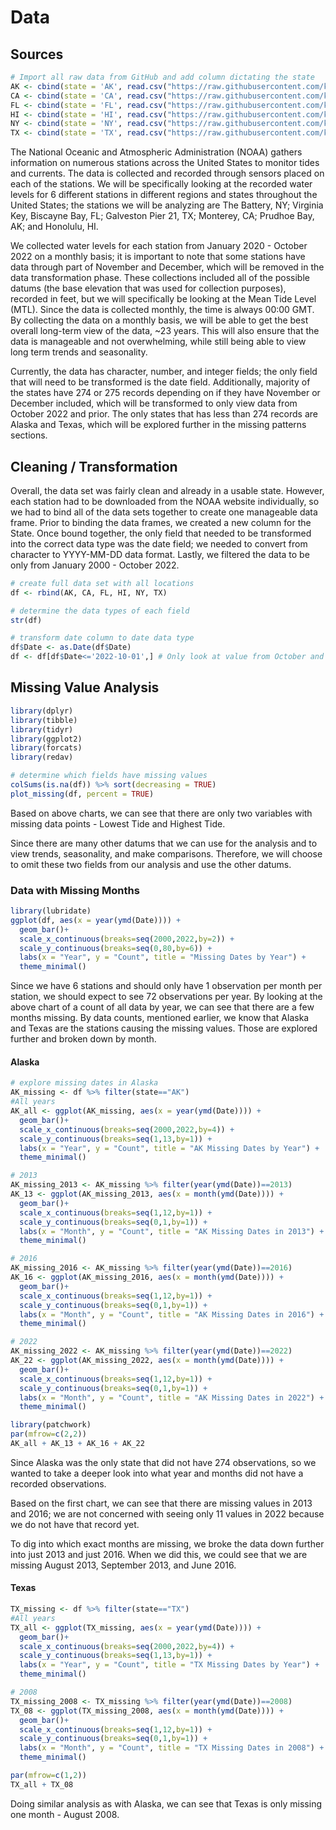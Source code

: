 # Data

## Sources

```r

# Import all raw data from GitHub and add column dictating the state
AK <- cbind(state = 'AK', read.csv("https://raw.githubusercontent.com/kylie-brothers/US-Water-Levels/main/Raw%20Data/AK_WL_Monthly.csv"))
CA <- cbind(state = 'CA', read.csv("https://raw.githubusercontent.com/kylie-brothers/US-Water-Levels/main/Raw%20Data/CA_WL_Monthly.csv"))
FL <- cbind(state = 'FL', read.csv("https://raw.githubusercontent.com/kylie-brothers/US-Water-Levels/main/Raw%20Data/FL_WL_Monthly.csv"))
HI <- cbind(state = 'HI', read.csv("https://raw.githubusercontent.com/kylie-brothers/US-Water-Levels/main/Raw%20Data/HI_WL_Monthly.csv"))
NY <- cbind(state = 'NY', read.csv("https://raw.githubusercontent.com/kylie-brothers/US-Water-Levels/main/Raw%20Data/NY_WL_Monthly.csv"))
TX <- cbind(state = 'TX', read.csv("https://raw.githubusercontent.com/kylie-brothers/US-Water-Levels/main/Raw%20Data/TX_WL_Monthly.csv"))

```

The National Oceanic and Atmospheric Administration (NOAA) gathers information on numerous stations across the United States to monitor tides and currents. The data is collected and recorded through sensors placed on each of the stations. We will be specifically looking at the recorded water levels for 6 different stations in different regions and states throughout the United States; the stations we will be analyzing are The Battery, NY; Virginia Key, Biscayne Bay, FL; Galveston Pier 21, TX; Monterey, CA; Prudhoe Bay, AK; and Honolulu, HI.

We collected water levels for each station from January 2020 - October 2022 on a monthly basis; it is important to note that some stations have data through part of November and December, which will be removed in the data transformation phase. These collections included all of the possible datums (the base elevation that was used for collection purposes), recorded in feet, but we will specifically be looking at the Mean Tide Level (MTL). Since the data is collected monthly, the time is always 00:00 GMT. By collecting the data on a monthly basis, we will be able to get the best overall long-term view of the data, ~23 years. This will also ensure that the data is manageable and not overwhelming, while still being able to view long term trends and seasonality.

Currently, the data has character, number, and integer fields; the only field that will need to be transformed is the date field. Additionally, majority of the states have 274 or 275 records depending on if they have November or December included, which will be transformed to only view data from October 2022 and prior. The only states that has less than 274 records are Alaska and Texas, which will be explored further in the missing patterns sections.

## Cleaning / Transformation

Overall, the data set was fairly clean and already in a usable state. However, each station had to be downloaded from the NOAA website individually, so we had to bind all of the data sets together to create one manageable data frame. Prior to binding the data frames, we created a new column for the State. Once bound together, the only field that needed to be transformed into the correct data type was the date field; we needed to convert from character to YYYY-MM-DD data format. Lastly, we filtered the data to be only from January 2000 - October 2022.

```r
# create full data set with all locations
df <- rbind(AK, CA, FL, HI, NY, TX)

# determine the data types of each field
str(df)

# transform date column to date data type
df$Date <- as.Date(df$Date)
df <- df[df$Date<='2022-10-01',] # Only look at value from October and prior
```

## Missing Value Analysis

```r
library(dplyr)
library(tibble)
library(tidyr)
library(ggplot2)
library(forcats)
library(redav)

# determine which fields have missing values
colSums(is.na(df)) %>% sort(decreasing = TRUE)
plot_missing(df, percent = TRUE)

```

Based on above charts, we can see that there are only two variables with missing data points - Lowest Tide and Highest Tide.

Since there are many other datums that we can use for the analysis and to view trends, seasonality, and make comparisons. Therefore, we will choose to omit these two fields from our analysis and use the other datums.

### Data with Missing Months

```r
library(lubridate)
ggplot(df, aes(x = year(ymd(Date)))) +
  geom_bar()+
  scale_x_continuous(breaks=seq(2000,2022,by=2)) +
  scale_y_continuous(breaks=seq(0,80,by=6)) +
  labs(x = "Year", y = "Count", title = "Missing Dates by Year") +
  theme_minimal()
```

Since we have 6 stations and should only have 1 observation per month per station, we should expect to see 72 observations per year. By looking at the above chart of a count of all data by year, we can see that there are a few months missing. By data counts, mentioned earlier, we know that Alaska and Texas are the stations causing the missing values. Those are explored further and broken down by month.

#### Alaska

```r
# explore missing dates in Alaska
AK_missing <- df %>% filter(state=="AK")
#All years
AK_all <- ggplot(AK_missing, aes(x = year(ymd(Date)))) +
  geom_bar()+
  scale_x_continuous(breaks=seq(2000,2022,by=4)) +
  scale_y_continuous(breaks=seq(1,13,by=1)) +
  labs(x = "Year", y = "Count", title = "AK Missing Dates by Year") +
  theme_minimal()

# 2013
AK_missing_2013 <- AK_missing %>% filter(year(ymd(Date))==2013)
AK_13 <- ggplot(AK_missing_2013, aes(x = month(ymd(Date)))) +
  geom_bar()+
  scale_x_continuous(breaks=seq(1,12,by=1)) +
  scale_y_continuous(breaks=seq(0,1,by=1)) +
  labs(x = "Month", y = "Count", title = "AK Missing Dates in 2013") +
  theme_minimal()

# 2016
AK_missing_2016 <- AK_missing %>% filter(year(ymd(Date))==2016)
AK_16 <- ggplot(AK_missing_2016, aes(x = month(ymd(Date)))) +
  geom_bar()+
  scale_x_continuous(breaks=seq(1,12,by=1)) +
  scale_y_continuous(breaks=seq(0,1,by=1)) +
  labs(x = "Month", y = "Count", title = "AK Missing Dates in 2016") +
  theme_minimal()

# 2022
AK_missing_2022 <- AK_missing %>% filter(year(ymd(Date))==2022)
AK_22 <- ggplot(AK_missing_2022, aes(x = month(ymd(Date)))) +
  geom_bar()+
  scale_x_continuous(breaks=seq(1,12,by=1)) +
  scale_y_continuous(breaks=seq(0,1,by=1)) +
  labs(x = "Month", y = "Count", title = "AK Missing Dates in 2022") +
  theme_minimal()

library(patchwork)
par(mfrow=c(2,2))
AK_all + AK_13 + AK_16 + AK_22
```

Since Alaska was the only state that did not have 274 observations, so we wanted to take a deeper look into what year and months did not have a recorded observations.

Based on the first chart, we can see that there are missing values in 2013 and 2016; we are not concerned with seeing only 11 values in 2022 because we do not have that record yet.

To dig into which exact months are missing, we broke the data down further into just 2013 and just 2016. When we did this, we could see that we are missing August 2013, September 2013, and June 2016.


#### Texas

```r
TX_missing <- df %>% filter(state=="TX")
#All years
TX_all <- ggplot(TX_missing, aes(x = year(ymd(Date)))) +
  geom_bar()+
  scale_x_continuous(breaks=seq(2000,2022,by=4)) +
  scale_y_continuous(breaks=seq(1,13,by=1)) +
  labs(x = "Year", y = "Count", title = "TX Missing Dates by Year") +
  theme_minimal()

# 2008
TX_missing_2008 <- TX_missing %>% filter(year(ymd(Date))==2008)
TX_08 <- ggplot(TX_missing_2008, aes(x = month(ymd(Date)))) +
  geom_bar()+
  scale_x_continuous(breaks=seq(1,12,by=1)) +
  scale_y_continuous(breaks=seq(0,1,by=1)) +
  labs(x = "Month", y = "Count", title = "TX Missing Dates in 2008") +
  theme_minimal()

par(mfrow=c(1,2))
TX_all + TX_08
```

Doing similar analysis as with Alaska, we can see that Texas is only missing one month - August 2008.
